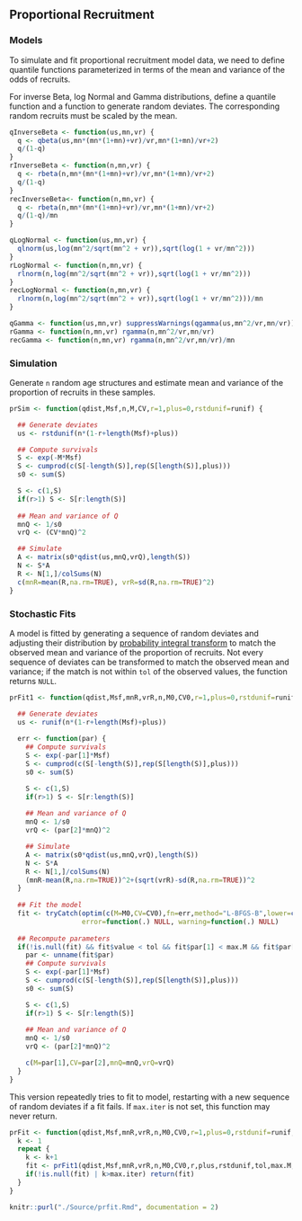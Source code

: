 ## Proportional Recruitment

### Models

To simulate and fit proportional recruitment model data, we need to define quantile functions 
parameterized in terms of the mean and variance of the odds of recruits.

For inverse Beta, log Normal and Gamma distributions, define a quantile function and a function 
to generate random deviates. The corresponding random recruits must be scaled by the mean.

```r
qInverseBeta <- function(us,mn,vr) { 
  q <- qbeta(us,mn*(mn*(1+mn)+vr)/vr,mn*(1+mn)/vr+2)
  q/(1-q)
}
rInverseBeta <- function(n,mn,vr) { 
  q <- rbeta(n,mn*(mn*(1+mn)+vr)/vr,mn*(1+mn)/vr+2)
  q/(1-q)
}
recInverseBeta<- function(n,mn,vr) { 
  q <- rbeta(n,mn*(mn*(1+mn)+vr)/vr,mn*(1+mn)/vr+2)
  q/(1-q)/mn
}
```

```r
qLogNormal <- function(us,mn,vr) {
  qlnorm(us,log(mn^2/sqrt(mn^2 + vr)),sqrt(log(1 + vr/mn^2)))
}
rLogNormal <- function(n,mn,vr) {
  rlnorm(n,log(mn^2/sqrt(mn^2 + vr)),sqrt(log(1 + vr/mn^2)))
}
recLogNormal <- function(n,mn,vr) {
  rlnorm(n,log(mn^2/sqrt(mn^2 + vr)),sqrt(log(1 + vr/mn^2)))/mn
}
```

```r
qGamma <- function(us,mn,vr) suppressWarnings(qgamma(us,mn^2/vr,mn/vr))
rGamma <- function(n,mn,vr) rgamma(n,mn^2/vr,mn/vr)
recGamma <- function(n,mn,vr) rgamma(n,mn^2/vr,mn/vr)/mn
```

### Simulation

Generate `n` random age structures and estimate mean and variance of the proportion of recruits
in these samples.
```r
prSim <- function(qdist,Msf,n,M,CV,r=1,plus=0,rstdunif=runif) {

  ## Generate deviates
  us <- rstdunif(n*(1-r+length(Msf)+plus))

  ## Compute survivals
  S <- exp(-M*Msf)
  S <- cumprod(c(S[-length(S)],rep(S[length(S)],plus)))
  s0 <- sum(S)

  S <- c(1,S)
  if(r>1) S <- S[r:length(S)]
    
  ## Mean and variance of Q
  mnQ <- 1/s0
  vrQ <- (CV*mnQ)^2

  ## Simulate
  A <- matrix(s0*qdist(us,mnQ,vrQ),length(S))
  N <- S*A
  R <- N[1,]/colSums(N)
  c(mnR=mean(R,na.rm=TRUE), vrR=sd(R,na.rm=TRUE)^2)
}
```


### Stochastic Fits

A model is fitted by generating a sequence of random deviates and adjusting their distribution by 
[probability integral transform](https://en.wikipedia.org/wiki/Probability_integral_transform) to 
match the observed mean and variance of the proportion of recruits.  Not every sequence of deviates
can be transformed to match the observed mean and variance; if the match is not within `tol` of the 
observed values, the function returns `NULL`.   


```r
prFit1 <- function(qdist,Msf,mnR,vrR,n,M0,CV0,r=1,plus=0,rstdunif=runif,tol=1.0E-6,max.M=10,max.CV=10) {

  ## Generate deviates
  us <- runif(n*(1-r+length(Msf)+plus))
  
  err <- function(par) {
    ## Compute survivals
    S <- exp(-par[1]*Msf)
    S <- cumprod(c(S[-length(S)],rep(S[length(S)],plus)))
    s0 <- sum(S)

    S <- c(1,S)
    if(r>1) S <- S[r:length(S)]
    
    ## Mean and variance of Q
    mnQ <- 1/s0
    vrQ <- (par[2]*mnQ)^2

    ## Simulate
    A <- matrix(s0*qdist(us,mnQ,vrQ),length(S))
    N <- S*A
    R <- N[1,]/colSums(N)
    (mnR-mean(R,na.rm=TRUE))^2+(sqrt(vrR)-sd(R,na.rm=TRUE))^2
  }
  
  ## Fit the model
  fit <- tryCatch(optim(c(M=M0,CV=CV0),fn=err,method="L-BFGS-B",lower=c(0,0),upper=c(max.M,max.CV)),
                  error=function(.) NULL, warning=function(.) NULL)
  
  ## Recompute parameters
  if(!is.null(fit) && fit$value < tol && fit$par[1] < max.M && fit$par[2] < max.CV) {
    par <- unname(fit$par)
    ## Compute survivals
    S <- exp(-par[1]*Msf)
    S <- cumprod(c(S[-length(S)],rep(S[length(S)],plus)))
    s0 <- sum(S)

    S <- c(1,S)
    if(r>1) S <- S[r:length(S)]
    
    ## Mean and variance of Q
    mnQ <- 1/s0
    vrQ <- (par[2]*mnQ)^2

    c(M=par[1],CV=par[2],mnQ=mnQ,vrQ=vrQ)  
  }
}
```


This version repeatedly tries to fit to model, restarting with a new sequence of random deviates
if a fit fails.  If `max.iter` is not set, this function may never return.
```r
prFit <- function(qdist,Msf,mnR,vrR,n,M0,CV0,r=1,plus=0,rstdunif=runif,tol=1.0E-6,max.M=10,max.CV=10,max.iter=Inf) {
  k <- 1
  repeat {
    k <- k+1
    fit <- prFit1(qdist,Msf,mnR,vrR,n,M0,CV0,r,plus,rstdunif,tol,max.M,max.CV)
    if(!is.null(fit) | k>max.iter) return(fit)
  }
}
```



```r
knitr::purl("./Source/prfit.Rmd", documentation = 2)
```

